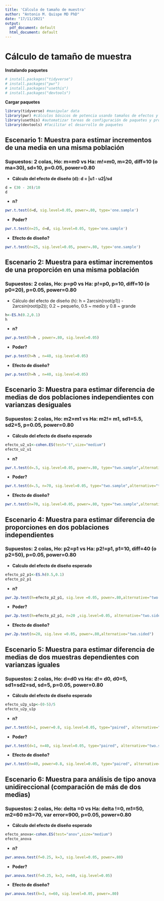 ---
title: 'Cálculo de tamaño de muestra'
author: "Antonio M. Quispe MD PhD"
date: "17/11/2021"
output:
  pdf_document: default
  html_document: default
---
# Cálculo de tamaño de muestra


**Instalando paquetes**
```{r}

# install.packages("tidyverse")
# install.packages("pwr")
# install.packages("usethis")
# install.packages("devtools")

```

**Cargar paquetes**
```{r warning=FALSE}

library(tidyverse) #manipular data
library(pwr) #cálculos básicos de potencia usando tamaños de efectos y notaciones de Cohen
library(usethis) #automatizar tareas de configuración de paquetes y proyectos
library(devtools) #facilitar el desarrollo de paquetes 
```

## Escenario 1: Muestra para estimar incrementos de una media en una misma población 

### Supuestos: 2 colas, Ho: m=m0 vs Ha: m!=m0, m=20, diff=10 (o ma=30), sd=10, p=0.05, power=0.80

   - **Cálculo del efecto de diseño (d): d = |u1 - u2|/sd**
```{r}

d = (30 - 20)/10
d
```
   - **n?**

```{r}
pwr.t.test(d=d, sig.level=0.05, power=.80, type='one.sample')
```
   - **Poder?**
```{r}
pwr.t.test(n=25, d=d, sig.level=0.05, type='one.sample')
```
   - **Efecto de diseño?**
```{r}
pwr.t.test(n=25, sig.level=0.05, power=.80, type='one.sample')
```

## Escenario 2: Muestra para estimar incrementos de una proporción en una misma población 

### Supuestos: 2 colas, Ho: p=p0 vs Ha: p!=p0, p=10, diff=10 (o p0=20), p=0.05, power=0.80

  - Cálculo del efecto de diseño (h): h = 2arcsin(root(p1)) - 2arcsin(root(p2)); 0.2 ~ pequeño, 0.5 ~ medio y 0.8 ~ grande 
```{r}
h<-ES.h(0.2,0.1)
h
```
  - **n?**
```{r}
pwr.p.test(h=h , power=.80, sig.level=0.05)  
``` 
  - **Poder?**
```{r}
pwr.p.test(h=h , n=40, sig.level=0.05)  

```
  - **Efecto de diseño?**
```{r}
pwr.p.test(h=h , n=40, sig.level=0.05)  

```


## Escenario 3: Muestra para estimar diferencia de medias de dos poblaciones independientes con varianzas desiguales 
### Supuestos: 2 colas, Ho: m2=m1 vs Ha: m2!= m1, sd1=5.5, sd2=5, p=0.05, power=0.80

   - **Cálculo del efecto de diseño esperado** 
```{r}
efecto_u2_u1<-cohen.ES(test="t",size="medium")
efecto_u2_u1
```
   - **n?**
```{r}
pwr.t.test(d=.5, sig.level=0.05, power=.80, type="two.sample",alternative="two.sided")
```
   - **Poder?**
```{r}
pwr.t.test(d=.5, n=70, sig.level=0.05, type="two.sample",alternative="two.sided")
```
   - **Efecto de diseño?** 
```{r}
pwr.t.test(n=70, sig.level=0.05, power=.80, type="two.sample",alternative="two.sided")
```

## Escenario 4: Muestra para estimar diferencia de proporciones en dos poblaciones independientes 

### Supuestos: 2 colas, Ho: p2=p1 vs Ha: p2!=p1, p1=10, diff=40 (o p2=50), p=0.05, power=0.80

   - **Calculo del efecto de diseño esperado** 
```{r}
efecto_p2_p1<-ES.h(0.5,0.1)
efecto_p2_p1
```
  - **n?**
```{r}
pwr.2p.test(h=efecto_p2_p1, sig.leve =0.05, power=.80,alternative="two.sided")
```
  - **Poder?**
```{r}
pwr.2p.test(h=efecto_p2_p1, n=20 ,sig.level=0.05, alternative="two.sided")
```
  - **Efecto de diseño?**
```{r}
pwr.2p.test(n=20, sig.leve =0.05, power=.80,alternative="two.sided")
```
## Escenario 5: Muestra para estimar diferencia de medias de dos muestras dependientes con varianzas iguales 


### Supuestos: 2 colas, Ho: d=d0 vs Ha: d!= d0, d0=5, sd1=sd2=sd, sd=5, p=0.05, power=0.80

  - **Cálculo del efecto de diseño esperado** 
```{r}

efecto_u2p_u1p<-(0-5)/5
efecto_u2p_u1p
```
  - **n?**
```{r}
pwr.t.test(d=1, power=0.8, sig.level=0.05, type="paired", alternative="two.sided")

```
  - **Poder?**
```{r}

pwr.t.test(d=1, n=40, sig.level=0.05, type="paired", alternative="two.sided")
```

  - **Efecto de diseño?** 

```{r}
pwr.t.test(n=40, power=0.8, sig.level=0.05, type="paired", alternative="two.sided")

```

## Escenario 6: Muestra para análisis de tipo anova unidireccional (comparación de más de dos medias) 


### Supuestos: 2 colas, Ho: delta =0 vs Ha: delta !=0, m1=50, m2=60 m3=70, var error=900, p=0.05, power=0.80

  - **Cálculo del efecto de diseño esperado** 
```{r}
 
efecto_anova<-cohen.ES(test="anov",size="medium")
efecto_anova

```
  - **n?**
```{r}

pwr.anova.test(f=0.25, k=3, sig.level=0.05, power=.80)  
```
  - **Poder?**
```{r}

pwr.anova.test(f=0.25, k=3, n=60, sig.level=0.05)  
```

  - **Efecto de diseño?**
```{r}
pwr.anova.test(k=3, n=60, sig.level=0.05, power=.80)
```


